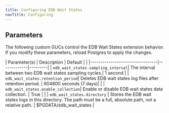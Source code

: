 ```yaml
---
title: Configuring EDB Wait States
navTitle: Configuring
---
```


## Parameters

The following custom GUCs control the EDB Wait States extension behavior.  If you modify these parameters, reload Postgres to apply the changes.

| Parameter(s)                    | Description | Default |                                                                                                                                                                                                                                                  |
|---------------------------------|-------------|---------|
| `edb_wait_states.sampling_interval`| The interval between two EDB wait states sampling cycles.| 1 second |
| `edb_wait_states.retention_period`| Deletes EDB wait states log files after retention period. | 604800 seconds (7 days)|                                                                                                                                                                               |
| `edb_wait_states.enable_collection`| Enable or disable EDB wait states data collection. | True |                                                                                                                                                                                                                                         |
| `edb_wait_states.directory` | Stores the EDB wait states logs in this directory. The path must be a full, absolute path, not a relative path. | $PGDATA/edb_wait_states |
